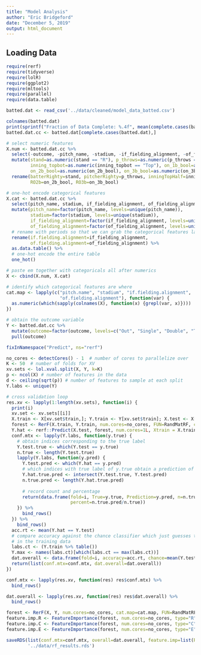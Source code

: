 ```yaml
---
title: "Model Analysis"
author: "Eric Bridgeford"
date: "December 5, 2019"
output: html_document
---
```



## Loading Data

```r
require(rerf)
require(tidyverse)
require(lolR)
require(ggplot2)
require(mltools)
require(parallel)
require(data.table)
```

```r
batted.dat <- read_csv('../data/cleaned/model_data_batted.csv')
```

```r
colnames(batted.dat)
print(sprintf("Fraction of Data Complete: %.4f", mean(complete.cases(batted.dat))))
batted.dat.cc <- batted.dat[complete.cases(batted.dat),]
```

```r
# select numeric features
X.num <- batted.dat.cc %>%
  select(-outcome, -pitch_name, -stadium, -if_fielding_alignment, -of_fielding_alignment) %>%
  mutate(stand=as.numeric(stand == "R"), p_throws=as.numeric(p_throws == "R"),
         inning_topbot=as.numeric(inning_topbot == "Top"), on_1b_bool=as.numeric(on_1b_bool),
         on_2b_bool=as.numeric(on_2b_bool), on_3b_bool=as.numeric(on_3b_bool)) %>%
  rename(batterRighty=stand, pitcherRighty=p_throws, inningTopHalf=inning_topbot, RO1b=on_1b_bool,
         RO2b=on_2b_bool, RO3b=on_3b_bool)

# one-hot encode categorical features
X.cat <- batted.dat.cc %>%
  select(pitch_name, stadium, if_fielding_alignment, of_fielding_alignment) %>%
  mutate(pitch_name=factor(pitch_name, levels=unique(pitch_name)),
         stadium=factor(stadium, levels=unique(stadium)),
         if_fielding_alignment=factor(if_fielding_alignment, levels=unique(if_fielding_alignment)),
         of_fielding_alignment=factor(of_fielding_alignment, levels=unique(of_fielding_alignment))) %>%
  # rename with periods so that we can grab the categorical features later since they are OHE'd with _s
  rename(if.fielding.alignment=if_fielding_alignment,
         of.fielding.alignment=of_fielding_alignment) %>%
  as.data.table() %>%
  # one-hot encode the entire table
  one_hot()

# paste em together with categoricals all after numerics
X <- cbind(X.num, X.cat)

# identify which categorical features are where
cat.map <- lapply(c("pitch.name", "stadium", "if.fielding.alignment",
                    "of.fielding.alignment"), function(var) {
  as.numeric(which(sapply(colnames(X), function(x) {grepl(var, x)})))
})

# obtain the outcome variable
Y <- batted.dat.cc %>%
  mutate(outcome=factor(outcome, levels=c("Out", "Single", "Double", "Triple", "Home run"))) %>%
  pull(outcome)
```

```r
fixInNamespace("Predict", ns="rerf")
```

```r
no_cores <- detectCores() - 1  # number of cores to parallelize over
K <- 50  # number of folds for XV
xv.sets <- lol.xval.split(X, Y, k=K)
p <- ncol(X) # number of features in the data
d <- ceiling(sqrt(p)) # number of features to sample at each split
Y.labs <- unique(Y)

# cross validation loop
res.xv <- lapply(1:length(xv.sets), function(i) {
  print(i)
  xv.set <- xv.sets[[i]]
  X.train <- X[xv.set$train,]; Y.train <- Y[xv.set$train]; X.test <- X[xv.set$test,]; Y.test <- Y[xv.set$test]
  forest <- RerF(X.train, Y.train, num.cores=no_cores, FUN=RandMatRF, cat.map = cat.map)
  Y.hat <- rerf::Predict(X.test, forest, num.cores=1L, Xtrain = X.train)
  conf.mtx <- lapply(Y.labs, function(y.true) {
    # obtain indices corresponding to the true label
    Y.test.true <- which(Y.test == y.true)
    n.true <- length(Y.test.true)
    lapply(Y.labs, function(y.pred) {
      Y.test.pred <- which(Y.hat == y.pred)
      # which indices with true label of y.true obtain a prediction of y.pred
      Y.hat.true.pred <- intersect(Y.test.true, Y.test.pred)
      n.true.pred <- length(Y.hat.true.pred)
      
      # record count and percentage
      return(data.frame(fold=i, True=y.true, Prediction=y.pred, n=n.true, n.pred=n.true.pred,
                        percent=n.true.pred/n.true))
    }) %>%
      bind_rows()
  }) %>%
    bind_rows()
  acc.rt <- mean(Y.hat == Y.test)
  # compare accuracy against the chance classifier which just guesses the maximally present class
  # in the training data
  labs.ct <- (Y.train %>% table())
  Y.max <- names(labs.ct)[which(labs.ct == max(labs.ct))]
  dat.overall <- data.frame(fold=i, accuracy=acc.rt, chance=mean(Y.test == Y.max))
  return(list(conf.mtx=conf.mtx, dat.overall=dat.overall))
})

conf.mtx <- lapply(res.xv, function(res) res$conf.mtx) %>%
  bind_rows()

dat.overall <- lapply(res.xv, function(res) res$dat.overall) %>%
  bind_rows()

forest <- RerF(X, Y, num.cores=no_cores, cat.map=cat.map, FUN=RandMatRF, store.impurity=TRUE)
feature.imp.R <- FeatureImportance(forest, num.cores=no_cores, type="R")
feature.imp.C <- FeatureImportance(forest, num.cores=no_cores, type="C")
feature.imp.E <- FeatureImportance(forest, num.cores=no_cores, type="E")

saveRDS(list(conf.mtx=conf.mtx, overall=dat.overall, feature.imp=list(R=feature.imp.R, C=feature.imp.C, E=feature.imp.E)),
        '../data/rf_results.rds')
```

